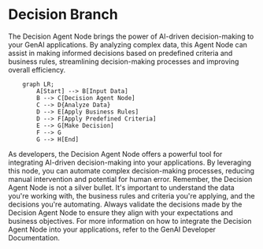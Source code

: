 # Decision Branch

The Decision Agent Node brings the power of 
AI-driven decision-making to your GenAI applications. 
By analyzing complex data, this Agent Node can assist 
in making informed decisions based on predefined criteria 
and business rules, streamlining decision-making processes 
and improving overall efficiency.
```mermaid
    graph LR;
        A[Start] --> B[Input Data]
        B --> C[Decision Agent Node]
        C --> D{Analyze Data}
        D --> E[Apply Business Rules]
        D --> F[Apply Predefined Criteria]
        E --> G[Make Decision]
        F --> G
        G --> H[End]
```
As developers, the Decision Agent Node offers a powerful tool for integrating AI-driven decision-making into your applications. By leveraging this node, you can automate complex decision-making processes, reducing manual intervention and potential for human error.
Remember, the Decision Agent Node is not a silver bullet. It's important to understand the data you're working with, the business rules and criteria you're applying, and the decisions you're automating. Always validate the decisions made by the Decision Agent Node to ensure they align with your expectations and business objectives.
For more information on how to integrate the Decision Agent Node into your applications, refer to the GenAI Developer Documentation.


